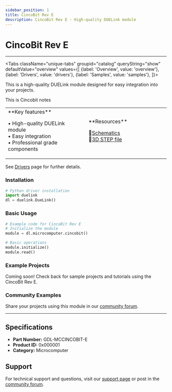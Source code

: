 ```yaml
---
sidebar_position: 1
title: CincoBit Rev E
description: CincoBit Rev E - High-quality DUELink module
---
```



# CincoBit Rev E

<ProductImageSelector 
  partNumber="mccincobit-e"
  productName="CincoBit Rev E"
/>

---

<Tabs className="unique-tabs" groupid="catalog" queryString="show" defaultValue="overview"
  values={[
    {label: 'Overview', value: 'overview'},
    {label: 'Drivers', value: 'drivers'},
    {label: 'Samples', value: 'samples'},
  ]}>

<TabItem value="overview">

This is a high-quality DUELink module designed for easy integration into your projects.

This is Cincobit notes

<table><td width='50%'>
**Key features**

• High-quality DUELink module<br/>
• Easy integration<br/>
• Professional grade components<br/>

</td><td width='50%'>
**Resources**
 
📄[Schematics](/sch/mccincobit-e.pdf)<br/>
🔩[3D STEP file](/3d/mccincobit-e.step)<br/>

</td></table>

</TabItem>

<TabItem value="drivers">

See [Drivers](../../engine/drivers) page for further details.

### Installation

```python
# Python driver installation
import duelink
dl = duelink.DueLink()
```

### Basic Usage

```python
# Example code for CincoBit Rev E
# Initialize the module
module = dl.microcomputer.cincobit()

# Basic operations
module.initialize()
module.read()
```

</TabItem>

<TabItem value="samples">

### Example Projects

Coming soon! Check back for sample projects and tutorials using the CincoBit Rev E.

### Community Examples

Share your projects using this module in our [community forum](https://forums.ghielectronics.com).

</TabItem>

</Tabs>

---

## Specifications

- **Part Number:** GDL-MCCINCOBIT-E
- **Product ID:** 0x000001
- **Category:** Microcomputer

## Support

For technical support and questions, visit our [support page](../../support) or post in the [community forum](https://forums.ghielectronics.com).
